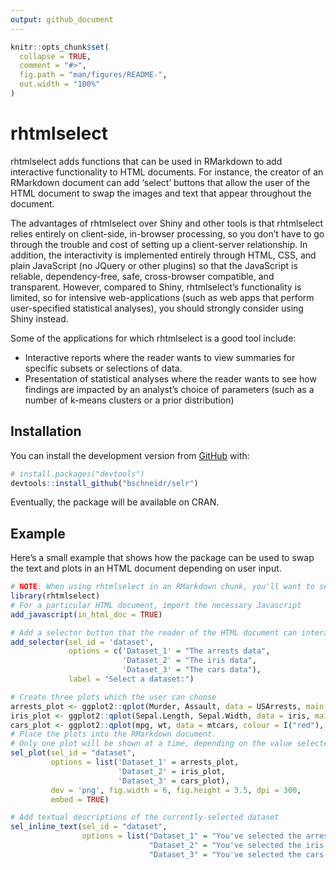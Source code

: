 ```yaml
---
output: github_document
---
```


<!-- README.md is generated from README.Rmd. Please edit that file -->

```r
knitr::opts_chunk$set(
  collapse = TRUE,
  comment = "#>",
  fig.path = "man/figures/README-",
  out.width = "100%"
)
```
# rhtmlselect

rhtmlselect adds functions that can be used in RMarkdown to add interactive functionality to HTML documents. For instance, the creator of an RMarkdown document can add 'select' buttons that allow the user of the HTML document to swap the images and text that appear throughout the document.

The advantages of rhtmlselect over Shiny and other tools is that rhtmlselect relies entirely on client-side, in-browser processing, so you don't have to go through the trouble and cost of setting up a client-server relationship. In addition, the interactivity is implemented entirely through HTML, CSS, and plain JavaScript (no JQuery or other plugins) so that the JavaScript is reliable, dependency-free, safe, cross-browser compatible, and transparent. However, compared to Shiny, rhtmlselect's functionality is limited, so for intensive web-applications (such as web apps that perform user-specified statistical analyses), you should strongly consider using Shiny instead.

Some of the applications for which rhtmlselect is a good tool include:

* Interactive reports where the reader wants to view summaries for specific subsets or selections of data.
* Presentation of statistical analyses where the reader wants to see how findings are impacted by an analyst's choice of parameters (such as a number of k-means clusters or a prior distribution)


## Installation

You can install the development version from [GitHub](https://github.com/) with:

``` r
# install.packages("devtools")
devtools::install_github("bschneidr/selr")
```
Eventually, the package will be available on CRAN.

## Example

Here's a small example that shows how the package can be used to swap the text and plots in an HTML document depending on user input.

```r
# NOTE: When using rhtmlselect in an RMarkdown chunk, you'll want to set results='asis'
library(rhtmlselect)
# For a particular HTML document, import the necessary Javascript
add_javascript(in_html_doc = TRUE)
```

```r
# Add a selector button that the reader of the HTML document can interact with
add_selector(sel_id = 'dataset',
             options = c('Dataset_1' = "The arrests data",
                         'Dataset_2' = "The iris data",
                         'Dataset_3' = "The cars data"),
             label = "Select a dataset:")
```

```r
# Create three plots which the user can choose
arrests_plot <- ggplot2::qplot(Murder, Assault, data = USArrests, main = "Arrests")
iris_plot <- ggplot2::qplot(Sepal.Length, Sepal.Width, data = iris, main = "Iris")
cars_plot <- ggplot2::qplot(mpg, wt, data = mtcars, colour = I("red"), main = "Cars")
# Place the plots into the RMarkdown document. 
# Only one plot will be shown at a time, depending on the value selected in the selector button.
sel_plot(sel_id = "dataset",
         options = list('Dataset_1' = arrests_plot,
                        'Dataset_2' = iris_plot,
                        'Dataset_3' = cars_plot),
         dev = 'png', fig.width = 6, fig.height = 3.5, dpi = 300,
         embed = TRUE)

```

```r
# Add textual descriptions of the currently-selected dataset
sel_inline_text(sel_id = "dataset",
                options = list("Dataset_1" = "You've selected the arrests data. Good choice.",
                               "Dataset_2" = "You've selected the iris data- Fisher smiles upon you.",
                               "Dataset_3" = "You've selected the cars data- may you plumb its secrets."))

```

<!-- Don't forget to commit and push the resulting figure files, so they display on GitHub! -->
